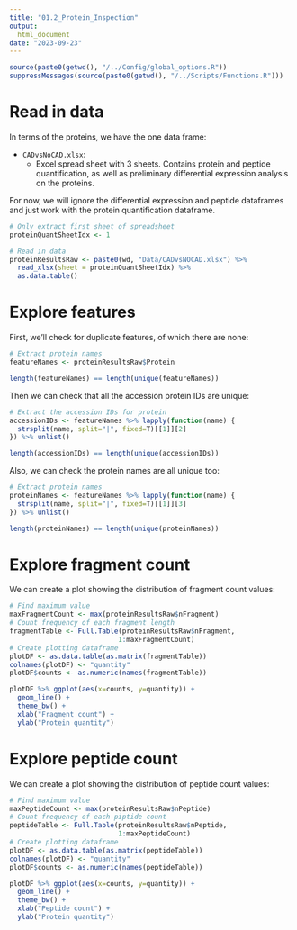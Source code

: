 ```yaml
---
title: "01.2_Protein_Inspection"
output: 
  html_document
date: "2023-09-23"
---
```


```r
source(paste0(getwd(), "/../Config/global_options.R"))
suppressMessages(source(paste0(getwd(), "/../Scripts/Functions.R")))
```


# Read in data

In terms of the proteins, we have the one data frame:

- `CADvsNoCAD.xlsx`:
  - Excel spread sheet with 3 sheets. Contains protein and peptide quantification, as well as preliminary differential expression analysis on the proteins.
  
For now, we will ignore the differential expression and peptide dataframes and just work with the protein quantification dataframe.

``` r
# Only extract first sheet of spreadsheet
proteinQuantSheetIdx <- 1

# Read in data
proteinResultsRaw <- paste0(wd, "Data/CADvsNOCAD.xlsx") %>% 
  read_xlsx(sheet = proteinQuantSheetIdx) %>% 
  as.data.table()
```

# Explore features 

First, we'll check for duplicate features, of which there are none:

``` r
# Extract protein names
featureNames <- proteinResultsRaw$Protein

length(featureNames) == length(unique(featureNames))
```

Then we can check that all the accession protein IDs are unique:

``` r
# Extract the accession IDs for protein
accessionIDs <- featureNames %>% lapply(function(name) {
  strsplit(name, split="|", fixed=T)[[1]][2]
}) %>% unlist()

length(accessionIDs) == length(unique(accessionIDs))
```

Also, we can check the protein names are all unique too:

``` r
# Extract protein names
proteinNames <- featureNames %>% lapply(function(name) {
  strsplit(name, split="|", fixed=T)[[1]][3]
}) %>% unlist()

length(proteinNames) == length(unique(proteinNames))
```




# Explore fragment count

We can create a plot showing the distribution of fragment count values:

``` r
# Find maximum value
maxFragmentCount <- max(proteinResultsRaw$nFragment)
# Count frequency of each fragment length
fragmentTable <- Full.Table(proteinResultsRaw$nFragment, 
                           1:maxFragmentCount)
# Create plotting dataframe
plotDF <- as.data.table(as.matrix(fragmentTable))
colnames(plotDF) <- "quantity"
plotDF$counts <- as.numeric(names(fragmentTable))

plotDF %>% ggplot(aes(x=counts, y=quantity)) + 
  geom_line() + 
  theme_bw() + 
  xlab("Fragment count") + 
  ylab("Protein quantity")
```




# Explore peptide count

We can create a plot showing the distribution of peptide count values:

``` r
# Find maximum value
maxPeptideCount <- max(proteinResultsRaw$nPeptide)
# Count frequency of each piptide count
peptideTable <- Full.Table(proteinResultsRaw$nPeptide, 
                           1:maxPeptideCount)
# Create plotting dataframe
plotDF <- as.data.table(as.matrix(peptideTable))
colnames(plotDF) <- "quantity"
plotDF$counts <- as.numeric(names(peptideTable))

plotDF %>% ggplot(aes(x=counts, y=quantity)) + 
  geom_line() + 
  theme_bw() + 
  xlab("Peptide count") + 
  ylab("Protein quantity")
```
